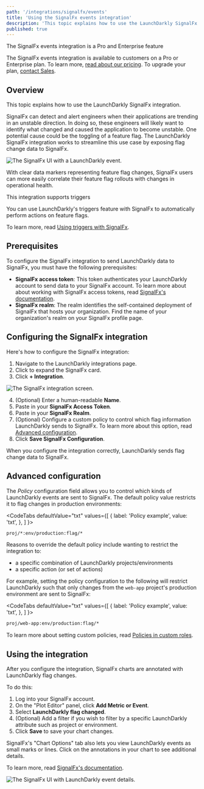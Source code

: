 ```yaml
---
path: '/integrations/signalfx/events'
title: 'Using the SignalFx events integration'
description: 'This topic explains how to use the LaunchDarkly SignalFx events integration.'
published: true
---
```


<Callout intent="primary">
<CalloutTitle>The SignalFx events integration is a Pro and Enterprise feature</CalloutTitle>
<CalloutDescription>

The SignalFx events integration is available to customers on a Pro or Enterprise plan. To learn more, [read about our pricing](https://launchdarkly.com/pricing/). To upgrade your plan, [contact Sales](https://launchdarkly.com/contact-sales/).

</CalloutDescription>
</Callout>

## Overview

This topic explains how to use the LaunchDarkly SignalFx integration.

SignalFx can detect and alert engineers when their applications are trending in an unstable direction. In doing so, these engineers will likely want to identify what changed and caused the application to become unstable. One potential cause could be the toggling of a feature flag. The LaunchDarkly SignalFx integration works to streamline this use case by exposing flag change data to SignalFx.

![The SignalFx UI with a LaunchDarkly event.](../../images/signalfx-marker-1.png)

With clear data markers representing feature flag changes, SignalFx users can more easily correlate their feature flag rollouts with changes in operational health.

<Callout intent="primary">
<CalloutTitle>This integration supports triggers</CalloutTitle>
<CalloutDescription>

You can use LaunchDarkly's triggers feature with SignalFx to automatically perform actions on feature flags.

To learn more, read [Using triggers with SignalFx](/integrations/signalfx/triggers).

</CalloutDescription>
</Callout>

## Prerequisites

To configure the SignalFx integration to send LaunchDarkly data to SignalFx, you must have the following prerequisites:

* **SignalFx access token**: This token authenticates your LaunchDarkly account to send data to your SignalFx account. To learn more about about working with SignalFx access tokens, read [SignalFx's documentation](https://docs.signalfx.com/en/latest/admin-guide/tokens.html#working-with-access-tokens).
* **SignalFx realm**: The realm identifies the self-contained deployment of SignalFx that hosts your organization. Find the name of your organization's realm on your SignalFx profile page.

## Configuring the SignalFx integration

Here's how to configure the SignalFx integration:

1. Navigate to the <Link to="https://app.launchdarkly.com/default/integrations">LaunchDarkly integrations</Link> page.
2. Click to expand the SignalFx card.
3. Click **+ Integration**.

![The SignalFx integration screen.](../../images/signalfx-integration-panel.png)

4. (Optional) Enter a human-readable **Name**.
5. Paste in your **SignalFx Access Token**.
6. Paste in your **SignalFx Realm**.
7. (Optional) Configure a custom policy to control which flag information LaunchDarkly sends to SignalFx. To learn more about this option, read [Advanced configuration](#advanced-configuration).
8. Click **Save SignalFx Configuration**.

When you configure the integration correctly, LaunchDarkly sends flag change data to SignalFx.

## Advanced configuration

The _Policy_ configuration field allows you to control which kinds of LaunchDarkly events are sent to SignalFx. The default policy value restricts it to flag changes in production environments:

<CodeTabs
  defaultValue="txt"
  values={[
    { label: 'Policy example', value: 'txt', },
  ]
}>

<CodeTabItem value="txt">

```txt
proj/*:env/production:flag/*
```

</CodeTabItem>
</CodeTabs>

Reasons to override the default policy include wanting to restrict the integration to:

- a specific combination of LaunchDarkly projects/environments
- a specific action (or set of actions)


For example, setting the policy configuration to the following will restrict LaunchDarkly such that only changes from the `web-app` project's production environment are sent to SignalFx:

<CodeTabs
  defaultValue="txt"
  values={[
    { label: 'Policy example', value: 'txt', },
  ]
}>

<CodeTabItem value="txt">

```txt
proj/web-app:env/production:flag/*
```

</CodeTabItem>
</CodeTabs>

To learn more about setting custom policies, read [Policies in custom roles](/home/members/role-policies).

## Using the integration

After you configure the integration, SignalFx charts are annotated with LaunchDarkly flag changes.

To do this:

1. Log into your SignalFx account.
2. On the "Plot Editor" panel, click **Add Metric or Event**.
2. Select **LaunchDarkly flag changed**.
3. (Optional) Add a filter if you wish to filter by a specific LaunchDarkly attribute such as project or environment.
4. Click **Save** to save your chart changes.

SignalFx's "Chart Options" tab also lets you view LaunchDarkly events as small marks or lines. Click on the annotations in your chart to see additional details.

To learn more, read [SignalFx's documentation](https://docs.signalfx.com/en/latest/charts/chart-options-tab.html#event-lines).

![The SignalFx UI with LaunchDarkly event details.](../../images/signalfx-marker-2.png)

